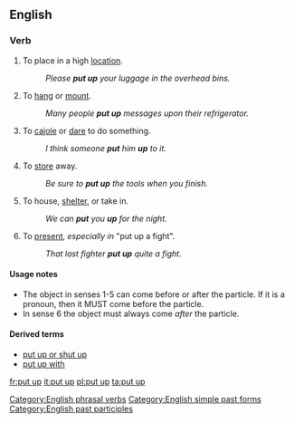 ==English==

===Verb===
{{en-verb|inf=to [[put]] [[up]]|puts up|putting up|put up}}

# {{transitive}} To place in a high [[location]].
#: ''Please '''put up''' your luggage in the overhead bins.''
# {{transitive}} To [[hang]] or [[mount]].
#: ''Many people '''put up''' messages upon their refrigerator.''
# {{transitive|idiom}} To [[cajole]] or [[dare]] to do something.
#: ''I think someone '''put''' him '''up''' to it.''
# {{transitive|idiom}} To [[store]] away.
#: ''Be sure to '''put up''' the tools when you finish.''
# {{transitive|idiom}} To house, [[shelter]], or take in.
#: ''We can '''put''' you '''up''' for the night.''
# {{transitive|idiom}} To [[present]], ''especially in'' "put up a fight".
#: ''That last fighter '''put up''' quite a fight.''

====Usage notes====
*The object in senses 1-5 can come before or after the particle. If it is a pronoun, then it MUST come before the particle. 
*In sense 6 the object must always come ''after'' the particle.

====Derived terms====
*[[put up or shut up]]
*[[put up with]]

[[Category:English phrasal verbs]]
[[Category:English simple past forms]]
[[Category:English past participles]]

[[fr:put up]]
[[it:put up]]
[[pl:put up]]
[[ta:put up]]